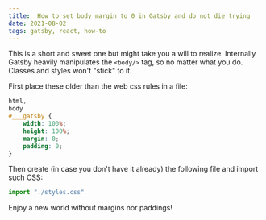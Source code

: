```yaml
---
title:  How to set body margin to 0 in Gatsby and do not die trying 
date: 2021-08-02
tags: gatsby, react, how-to
---
```


This is a short and sweet one but might take you a will to realize. Internally Gatsby heavily manipulates the `<body/>` tag, so no matter what you do. Classes and styles won't "stick" to it.

First place these older than the web css rules in a file:

```css title=src/styles.css
html, 
body
#___gatsby {
    width: 100%;
    height: 100%;
    margin: 0;
    padding: 0;
}
``` 

Then create (in case you don't have it already) the following file and import such CSS:

```jsx title=gatsby-browser.js
import "./styles.css"
```

Enjoy a new world without margins nor paddings!

